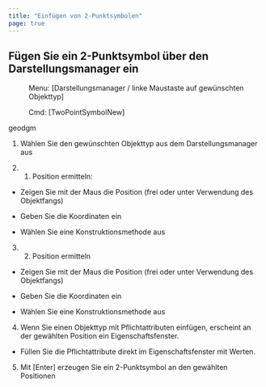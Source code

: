 ```yaml
---
title: "Einfügen von 2-Punktsymbolen"
page: true
---
```

## F&#252;gen Sie ein 2-Punktsymbol &#252;ber den Darstellungsmanager ein
 <Menu> Menu: [Darstellungsmanager / linke Maustaste auf gewünschten Objekttyp] </Menu> 
<GeoDesigner>
 <Menu> Cmd: [TwoPointSymbolNew] </Menu> 

 <Placeholder>geodgm</Placeholder> </GeoDesigner>

1.  W&#228;hlen Sie den gew&#252;nschten Objekttyp aus dem Darstellungsmanager aus

2.  1. Position ermitteln: 

- Zeigen Sie mit der Maus die Position (frei oder unter Verwendung des Objektfangs)

- Geben Sie die Koordinaten ein

- W&#228;hlen Sie eine Konstruktionsmethode aus



3. 2. Position ermitteln

- Zeigen Sie mit der Maus die Position (frei oder unter Verwendung des Objektfangs)

- Geben Sie die Koordinaten ein

- W&#228;hlen Sie eine Konstruktionsmethode aus



4. Wenn Sie einen Objekttyp mit Pflichtattributen einf&#252;gen, erscheint an der gew&#228;hlten Position ein Eigenschaftsfenster. 

- F&#252;llen Sie die Pflichtattribute direkt im Eigenschaftsfenster mit Werten.



5. Mit 
[Enter] erzeugen Sie ein 2-Punktsymbol an den gew&#228;hlten Positionen




